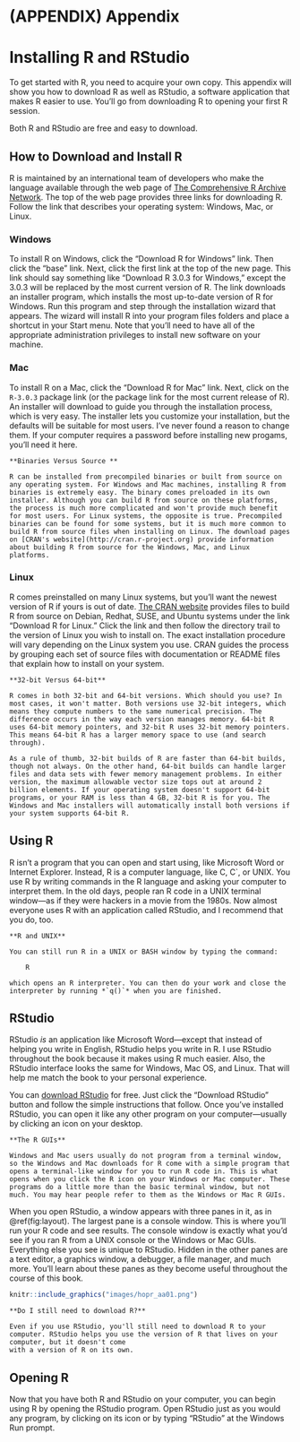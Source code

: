 # (APPENDIX) Appendix {-}

# Installing R and RStudio {#starting}

To get started with R, you need to acquire your own copy. This appendix will show you how to download R as well as RStudio, a software application that makes R easier to use. You'll go from downloading R to opening your first R session. 

Both R and RStudio are free and easy to download.

## How to Download and Install R

R is maintained by an international team of developers who make the language available through the web page of [The Comprehensive R Archive Network](http://cran.r-project.org). The top of the web page provides three links for downloading R. Follow the link that describes your operating system: Windows, Mac, or Linux.

### Windows

To install R on Windows, click the "Download R for Windows" link. Then click the "base" link. Next, click the first link at the top of the new page. This link should say something like "Download R 3.0.3 for Windows," except the 3.0.3 will be replaced by the most current version of R. The link downloads an installer program, which installs the most up-to-date version of R for Windows. Run this program and step through the installation wizard that appears. The wizard will install R into your program files folders and place a shortcut in your Start menu. Note that you'll need to have all of the appropriate administration privileges to install new software on your machine.

### Mac

To install R on a Mac, click the "Download R for Mac" link. Next, click on the `R-3.0.3` package link (or the package link for the most current release of R). An installer will download to guide you through the installation process, which is very easy. The installer lets you customize your installation, but the defaults will be suitable for most users. I've never found a reason to change them. If your computer requires a password before installing new progams, you'll need it here.


```block2
**Binaries Versus Source **
  
R can be installed from precompiled binaries or built from source on any operating system. For Windows and Mac machines, installing R from binaries is extremely easy. The binary comes preloaded in its own installer. Although you can build R from source on these platforms, the process is much more complicated and won't provide much benefit for most users. For Linux systems, the opposite is true. Precompiled binaries can be found for some systems, but it is much more common to build R from source files when installing on Linux. The download pages on [CRAN's website](http://cran.r-project.org) provide information about building R from source for the Windows, Mac, and Linux platforms. 
``` 

### Linux

R comes preinstalled on many Linux systems, but you'll want the newest version of R if yours is out of date. [The CRAN website](http://cran.r-project.org) provides files to build R from source on Debian, Redhat, SUSE, and Ubuntu systems under the link "Download R for Linux." Click the link and then follow the directory trail to the version of Linux you wish to install on. The exact installation procedure will vary depending on the Linux system you use. CRAN guides the process by grouping each set of source files with documentation or README files that explain how to install on your system.

```block2
**32-bit Versus 64-bit**

R comes in both 32-bit and 64-bit versions. Which should you use? In most cases, it won't matter. Both versions use 32-bit integers, which means they compute numbers to the same numerical precision. The difference occurs in the way each version manages memory. 64-bit R uses 64-bit memory pointers, and 32-bit R uses 32-bit memory pointers. This means 64-bit R has a larger memory space to use (and search through).

As a rule of thumb, 32-bit builds of R are faster than 64-bit builds, though not always. On the other hand, 64-bit builds can handle larger files and data sets with fewer memory management problems. In either version, the maximum allowable vector size tops out at around 2 billion elements. If your operating system doesn't support 64-bit programs, or your RAM is less than 4 GB, 32-bit R is for you. The Windows and Mac installers will automatically install both versions if your system supports 64-bit R.
```  

## Using R

R isn't a program that you can open and start using, like Microsoft Word or Internet Explorer. Instead, R is a computer language, like C, C`, or UNIX. You use R by writing commands in the R language and asking your computer to interpret them. In the old days, people ran R code in a UNIX terminal window—as if they were hackers in a movie from the 1980s. Now almost everyone uses R with an application called RStudio, and I recommend that you do, too.

```block2
**R and UNIX**
  
You can still run R in a UNIX or BASH window by typing the command:

    R

which opens an R interpreter. You can then do your work and close the interpreter by running *`q()`* when you are finished. 
```

## RStudio

RStudio _is_ an application like Microsoft Word—except that instead of helping you write in English, RStudio helps you write in R. I use RStudio throughout the book because it makes using R much easier. Also, the RStudio interface looks the same for Windows, Mac OS, and Linux. That will help me match the book to your personal experience.

You can [download RStudio](http://www.rstudio.com/ide) for free. Just click the "Download RStudio" button and follow the simple instructions that follow. Once you've installed RStudio, you can open it like any other program on your computer—usually by clicking an icon on your desktop.

```block2
**The R GUIs**
  
Windows and Mac users usually do not program from a terminal window, so the Windows and Mac downloads for R come with a simple program that opens a terminal-like window for you to run R code in. This is what opens when you click the R icon on your Windows or Mac computer. These programs do a little more than the basic terminal window, but not much. You may hear people refer to them as the Windows or Mac R GUIs.
```

When you open RStudio, a window appears with three panes in it, as in \@ref(fig:layout). The largest pane is a console window. This is where you'll run your R code and see results. The console window is exactly what you'd see if you ran R from a UNIX console or the Windows or Mac GUIs. Everything else you see is unique to RStudio. Hidden in the other panes are a text editor, a graphics window, a debugger, a file manager, and much more. You'll learn about these panes as they become useful throughout the course of this book.

```r
knitr::include_graphics("images/hopr_aa01.png")
```

```block2
**Do I still need to download R?**
  
Even if you use RStudio, you'll still need to download R to your computer. RStudio helps you use the version of R that lives on your computer, but it doesn't come 
with a version of R on its own.
```

## Opening R

Now that you have both R and RStudio on your computer, you can begin using R by opening the RStudio program. Open RStudio just as you would any program, by clicking on its icon or by typing "RStudio" at the Windows Run prompt.
